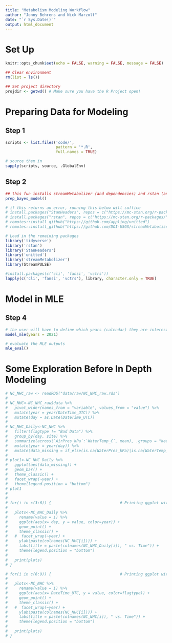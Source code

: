 ```yaml
---
title: "Metabolism Modeling Workflow"
author: "Jonny Behrens and Nick Marzolf"
date: "`r Sys.Date()`"
output: html_document
---
```


# Set Up

```r
knitr::opts_chunk$set(echo = FALSE, warning = FALSE, message = FALSE)

## Clear environment
rm(list = ls())

## Set project directory 
projdir <- getwd() # Make sure you have the R Project open! 
```

# Preparing Data for Modeling
## Step 1

```r
scripts <- list.files('code/', 
                      pattern = '*.R', 
                      full.names = TRUE)

# source them in 
sapply(scripts, source, .GlobalEnv)
```

## Step 2

```r
## this fun installs streamMetabolizer (and dependencies) and rstan (and dependencies) from github
prep_bayes_model()

# if this returns an error, running this below will suffice
# install.packages("StanHeaders", repos = c("https://mc-stan.org/r-packages/", getOption("repos")))
# install.packages("rstan", repos = c("https://mc-stan.org/r-packages/", getOption("repos")))
# remotes::install_github("https://github.com/appling/unitted")
# remotes::install_github("https://github.com/DOI-USGS/streamMetabolizer")

# Load in the remaining packages
library('tidyverse')
library('rstan')
library('StanHeaders')
library('unitted')
library('streamMetabolizer')
library(StreamPULSE)

#install.packages(c('cli', 'fansi', 'vctrs'))
lapply(c('cli', 'fansi', 'vctrs'), library, character.only = TRUE)
```

# Model in MLE
## Step 4

```r
# the user will have to define which years (calendar) they are interested in
model_mle(years = 2021)
```

```r
# evaluate the MLE outputs
mle_eval()
```

# Some Exploration Before In Depth Modeling

```r
# NC_NHC_raw <- readRDS("data/raw/NC_NHC_raw.rds")
# 
# NC_NHC<-NC_NHC_raw$data %>%
#   pivot_wider(names_from = "variable", values_from = "value") %>% 
#   mutate(year = year(DateTime_UTC)) %>% 
#   mutate(day = as.Date(DateTime_UTC)) 
# 
# NC_NHC_Daily<-NC_NHC %>% 
#   filter(flagtype != "Bad Data") %>% 
#   group_by(day, site) %>%
#   summarize(across(`AirPres_kPa`:`WaterTemp_C`, mean), .groups = "keep") %>% 
#   mutate(year = year(day)) %>% 
#   mutate(data_missing = if_else(is.na(WaterPres_kPa)|is.na(WaterTemp_C)|is.na(DO_mgL)|is.na(AirPres_kPa), "y", "n"))
# 
# plot1<-NC_NHC_Daily %>% 
#   ggplot(aes(data_missing)) +
#   geom_bar() +
#   theme_classic() +
#   facet_wrap(~year) +   
#   theme(legend.position = "bottom") 
# plot1
# 
# 
# for(i in c(3:6)) {                              # Printing ggplot within for-loop
# 
#   plots<-NC_NHC_Daily %>% 
#     rename(value = i) %>% 
#     ggplot(aes(x= day, y = value, color=year)) +
#     geom_point() +
#     theme_classic() +
#   #  facet_wrap(~year) +   
#     ylab(paste(colnames(NC_NHC[i]))) + 
#     labs(title = paste(colnames(NC_NHC_Daily[i]), " vs. Time")) +
#     theme(legend.position = "bottom") 
#   
#   print(plots)
# }
```

```r
# for(i in c(6:9)) {                              # Printing ggplot within for-loop
# 
#   plots<-NC_NHC %>% 
#     rename(value = i) %>% 
#     ggplot(aes(x= DateTime_UTC, y = value, color=flagtype)) +
#     geom_point() +
#     theme_classic() +
#   #  facet_wrap(~year) +   
#     ylab(paste(colnames(NC_NHC[i]))) + 
#     labs(title = paste(colnames(NC_NHC[i]), " vs. Time")) +
#     theme(legend.position = "bottom") 
#   
#   print(plots)
# }
```

